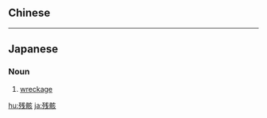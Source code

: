 {{also|殘骸}}
==Chinese==
{{zh-see|殘骸}}

----

==Japanese==
{{ja-kanjitab|ざん|がい|yomi=o}}

===Noun===
{{ja-noun|ざんがい}}

# [[wreckage]]

[[hu:残骸]]
[[ja:残骸]]